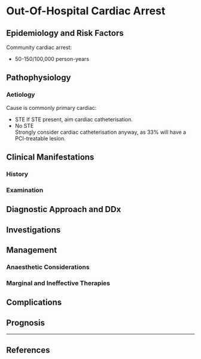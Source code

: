 # Out-Of-Hospital Cardiac Arrest


## Epidemiology and Risk Factors

Community cardiac arrest:

* 50-150/100,000 person-years

## Pathophysiology

### Aetiology

Cause is commonly primary cardiac:

* STE 
If STE present, aim cardiac catheterisation.
* No STE\
Strongly consider cardiac catheterisation anyway, as 33% will have a PCI-treatable lesion.


## Clinical Manifestations

### History

### Examination

## Diagnostic Approach and DDx

## Investigations

## Management

### Anaesthetic Considerations

### Marginal and Ineffective Therapies

## Complications

## Prognosis


---

## References

